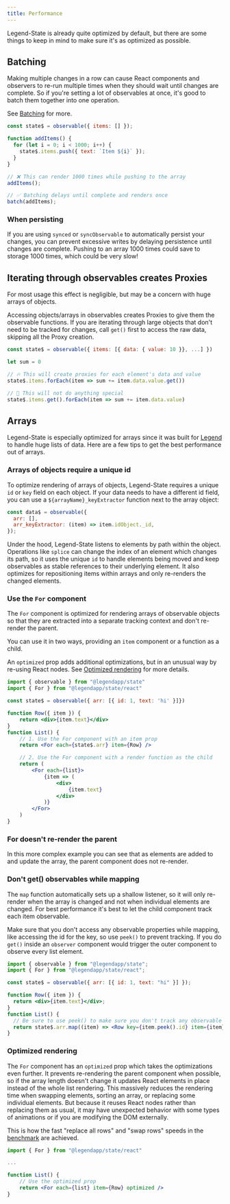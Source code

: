 ```yaml
---
title: Performance
---
```


Legend-State is already quite optimized by default, but there are some things to keep in mind to make sure it's as optimized as possible.

## Batching

Making multiple changes in a row can cause React components and observers to re-run multiple times when they should wait until changes are complete. So if you're setting a lot of observables at once, it's good to batch them together into one operation.

See [Batching](../usage/reactivity/#batching) for more.

```js
const state$ = observable({ items: [] });

function addItems() {
  for (let i = 0; i < 1000; i++) {
    state$.items.push({ text: `Item ${i}` });
  }
}

// ❌ This can render 1000 times while pushing to the array
addItems();

// ✅ Batching delays until complete and renders once
batch(addItems);
```

### When persisting

If you are using `synced` or `syncObservable` to automatically persist your changes, you can prevent excessive writes by delaying persistence until changes are complete. Pushing to an array 1000 times could save to storage 1000 times, which could be very slow!

## Iterating through observables creates Proxies

For most usage this effect is negligible, but may be a concern with huge arrays of objects.

Accessing objects/arrays in observables creates Proxies to give them the observable functions. If you are iterating through large objects that don't need to be tracked for changes, call `get()` first to access the raw data, skipping all the Proxy creation.

```js
const state$ = observable({ items: [{ data: { value: 10 }}, ...] })

let sum = 0

// 🔥 This will create proxies for each element's data and value
state$.items.forEach(item => sum += item.data.value.get())

// 💨 This will not do anything special
state$.items.get().forEach(item => sum += item.data.value)
```

## Arrays

Legend-State is especially optimized for arrays since it was built for [Legend](https://www.legendapp.com) to handle huge lists of data. Here are a few tips to get the best performance out of arrays.

### Arrays of objects require a unique id

To optimize rendering of arrays of objects, Legend-State requires a unique `id` or `key` field on each object. If your data needs to have a different id field, you can use a `${arrayName}_keyExtractor` function next to the array object:

```js
const data$ = observable({
  arr: [],
  arr_keyExtractor: (item) => item.idObject._id,
});
```

Under the hood, Legend-State listens to elements by path within the object. Operations like `splice` can change the index of an element which changes its path, so it uses the unique `id` to handle elements being moved and keep observables as stable references to their underlying element. It also optimizes for repositioning items within arrays and only re-renders the changed elements.

### Use the `For` component

The `For` component is optimized for rendering arrays of observable objects so that they are extracted into a separate tracking context and don't re-render the parent.

You can use it in two ways, providing an `item` component or a function as a child.

An `optimized` prop adds additional optimizations, but in an unusual way by re-using React nodes. See [Optimized rendering](#optimized-rendering) for more details.

```jsx
import { observable } from "@legendapp/state"
import { For } from "@legendapp/state/react"

const state$ = observable({ arr: [{ id: 1, text: 'hi' }]})

function Row({ item }) {
    return <div>{item.text}</div>
}
function List() {
    // 1. Use the For component with an item prop
    return <For each={state$.arr} item={Row} />

    // 2. Use the For component with a render function as the child
    return (
        <For each={list}>
            {item => (
                <div>
                    {item.text}
                </div>
            )}
        </For>
    )
}
```

### For doesn't re-render the parent

In this more complex example you can see that as elements are added to and update the array, the parent component does not re-render.

### Don't get() observables while mapping

The `map` function automatically sets up a shallow listener, so it will only re-render when the array is changed and not when individual elements are changed. For best performance it's best to let the child component track each item observable.

Make sure that you don't access any observable properties while mapping, like accessing the id for the key, so use `peek()` to prevent tracking. If you do `get()` inside an `observer` component would trigger the outer component to observe every list element.

```jsx
import { observable } from "@legendapp/state";
import { For } from "@legendapp/state/react";

const state$ = observable({ arr: [{ id: 1, text: "hi" }] });

function Row({ item }) {
  return <div>{item.text}</div>;
}
function List() {
  // Be sure to use peek() to make sure you don't track any observable fields here
  return state$.arr.map((item) => <Row key={item.peek().id} item={item} />);
}
```

### Optimized rendering

The `For` component has an `optimized` prop which takes the optimizations even further. It prevents re-rendering the parent component when possible, so if the array length doesn't change it updates React elements in place instead of the whole list rendering. This massively reduces the rendering time when swapping elements, sorting an array, or replacing some individual elements. But because it reuses React nodes rather than replacing them as usual, it may have unexpected behavior with some types of animations or if you are modifying the DOM externally.

This is how the fast "replace all rows" and "swap rows" speeds in the [benchmark](../intro/fast#benchmark) are achieved.

```jsx
import { For } from "@legendapp/state/react"

...

function List() {
    // Use the optimized prop
    return <For each={list} item={Row} optimized />
}
```